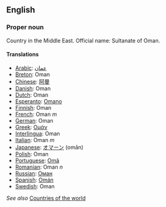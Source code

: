 ==English==

===Proper noun===

Country in the Middle East. Official name: Sultanate of Oman.

====Translations====
*[[Arabic]]: [[عمان]]
*[[Breton]]: Oman
*[[Chinese]]: [[阿曼]]
*[[Danish]]: Oman
*[[Dutch]]: Oman
*[[Esperanto]]: [[Omano]]
*[[Finnish]]: Oman
*[[French]]: Oman ''m''
*[[German]]: Oman
*[[Greek]]: [[Ομάν]]
*[[Interlingua]]: Oman
*[[Italian]]: Oman ''m''
*[[Japanese]]: [[オマーン]] (omān)
*[[Polish]]: Oman
*[[Portuguese]]: [[Omã]]
*[[Romanian]]: Oman ''n''
*[[Russian]]: [[Оман]]
*[[Spanish]]: [[Omán]]
*[[Swedish]]: Oman

''See also'' [[Countries of the world]]